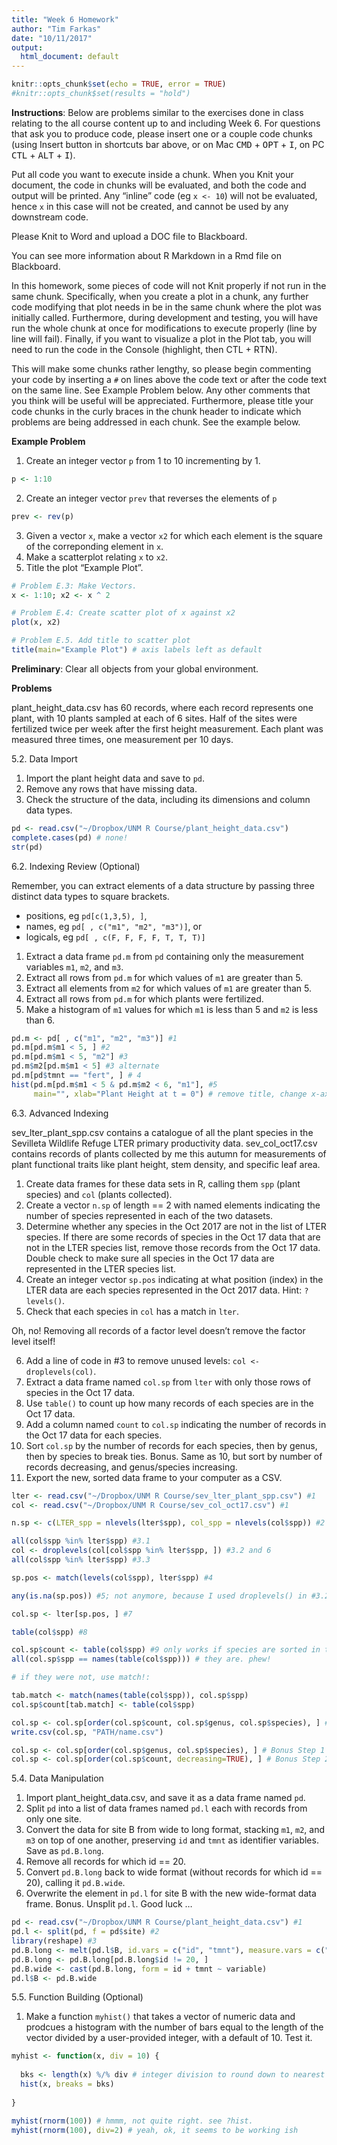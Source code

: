 ```yaml
---
title: "Week 6 Homework"
author: "Tim Farkas"
date: "10/11/2017"
output:
  html_document: default
---
```


```r
knitr::opts_chunk$set(echo = TRUE, error = TRUE)
#knitr::opts_chunk$set(results = "hold")
```

**Instructions**: Below are problems similar to the exercises done in class relating to the all course content up to and including Week 6. For questions that ask you to produce code, please insert one or a couple code chunks (using Insert button in shortcuts bar above, or on Mac <kbd>CMD</kbd> + <kbd>OPT</kbd> + <kbd>I</kbd>, on PC <kbd>CTL</kbd> + <kbd>ALT</kbd> + <kbd>I</kbd>). 

Put all code you want to execute inside a chunk. When you Knit your document, the code in chunks will be evaluated, and both the code and output will be printed. Any "inline" code (eg `x <- 10`) will not be evaluated, hence `x` in this case will not be created, and cannot be used by any downstream code. 

Please Knit to Word and upload a DOC file to Blackboard.

You can see more information about R Markdown in a Rmd file on Blackboard. 

In this homework, some pieces of code will not Knit properly if not run in the same chunk. Specifically, when you create a plot in a chunk, any further code modifying that plot needs in be in the same chunk where the plot was initially called. Furthermore, during development and testing, you will have run the whole chunk at once for modifications to execute properly (line by line will fail). Finally, if you want to visualize a plot in the Plot tab, you will need to  run the code in the Console (highlight, then CTL + RTN).

This will make some chunks rather lengthy, so please begin commenting your code by inserting a `#` on lines above the code text or after the code text on the same line. See Example Problem below. Any other comments that you think will be useful will be appreciated. Furthermore, please title your code chunks in the curly braces in the chunk header to indicate which problems are being addressed in each chunk. See the example below.

**Example Problem**

1. Create an integer vector `p` from 1 to 10 incrementing by 1. 
```r
p <- 1:10 
```
2. Create an integer vector `prev` that reverses the elements of `p`
```r
prev <- rev(p)
```
3. Given a vector `x`, make a vector `x2` for which each element is the square of the correponding element in `x`. 
4. Make a scatterplot relating `x` to `x2`.
5. Title the plot "Example Plot". 
```r
# Problem E.3: Make Vectors.
x <- 1:10; x2 <- x ^ 2 

# Problem E.4: Create scatter plot of x against x2
plot(x, x2)

# Problem E.5. Add title to scatter plot
title(main="Example Plot") # axis labels left as default
```


**Preliminary**: Clear all objects from your global environment.

**Problems**

plant_height_data.csv has 60 records, where each record represents one plant, with 10 plants sampled at each of 6 sites. Half of the sites were fertilized twice per week after the first height measurement. Each plant was measured three times, one measurement per 10 days.

5.2. Data Import

1. Import the plant height data and save to `pd`. 
2. Remove any rows that have missing data. 
3. Check the structure of the data, including its dimensions and column data types. 

```r
pd <- read.csv("~/Dropbox/UNM R Course/plant_height_data.csv")
complete.cases(pd) # none!
str(pd)
```

6.2. Indexing Review (Optional)

Remember, you can extract elements of a data structure by passing three distinct data types to square brackets.

* positions, eg `pd[c(1,3,5), ]`,
* names, eg     `pd[ , c("m1", "m2", "m3")]`, or
* logicals, eg  `pd[ , c(F, F, F, F, T, T, T)]`

01. Extract a data frame `pd.m` from `pd` containing only the measurement variables `m1`, `m2`, and `m3`.
02. Extract all rows from `pd.m` for which values of `m1` are greater than 5.  
03. Extract all elements from `m2` for which values of `m1` are greater than 5.
04. Extract all rows from `pd.m` for which plants were fertilized.  
05. Make a histogram of `m1` values for which `m1` is less than 5 and `m2` is  less than 6.

```r
pd.m <- pd[ , c("m1", "m2", "m3")] #1
pd.m[pd.m$m1 < 5, ] #2
pd.m[pd.m$m1 < 5, "m2"] #3
pd.m$m2[pd.m$m1 < 5] #3 alternate
pd.m[pd$tmnt == "fert", ] # 4
hist(pd.m[pd.m$m1 < 5 & pd.m$m2 < 6, "m1"], #5
     main="", xlab="Plant Height at t = 0") # remove title, change x-axis label
```

6.3. Advanced Indexing

sev_lter_plant_spp.csv contains a catalogue of all the plant species in the Sevilleta Wildlife Refuge LTER primary productivity data. sev_col_oct17.csv contains records of plants collected by me this autumn for measurements of plant functional traits like plant height, stem density, and specific leaf area.

01. Create data frames for these data sets in R, calling them `spp` (plant species) and `col` (plants collected).
02. Create a vector `n.sp` of length == 2 with named elements indicating the number of species represented in each of the two datasets. 
03. Determine whether any species in the Oct 2017 are not in the list of LTER species. If there are some records of species in the Oct 17 data that are not in the LTER species list, remove those records from the Oct 17 data. Double check to make sure all species in the Oct 17 data are represented in the LTER species list.
04. Create an integer vector `sp.pos` indicating at what position (index) in the LTER data are each species represented in the Oct 2017 data. Hint: `?levels()`.
05. Check that each species in `col` has a match in `lter`. 

Oh, no! Removing all records of a factor level doesn't remove the factor level itself! 

06. Add a line of code in #3 to remove unused levels: `col <- droplevels(col)`.
07. Extract a data frame named `col.sp` from `lter` with only those rows of species in the Oct 17 data.
08. Use `table()` to count up how many records of each species are in the Oct 17 data. 
09. Add a column named `count` to `col.sp` indicating the number of records in the Oct 17 data for each species.
10. Sort `col.sp` by the number of records for each species, then by genus, then by species to break ties.
Bonus. Same as 10, but sort by number of records decreasing, and genus/species increasing.
11. Export the new, sorted data frame to your computer as a CSV. 

```r
lter <- read.csv("~/Dropbox/UNM R Course/sev_lter_plant_spp.csv") #1
col <- read.csv("~/Dropbox/UNM R Course/sev_col_oct17.csv") #1

n.sp <- c(LTER_spp = nlevels(lter$spp), col_spp = nlevels(col$spp)) #2

all(col$spp %in% lter$spp) #3.1
col <- droplevels(col[col$spp %in% lter$spp, ]) #3.2 and 6
all(col$spp %in% lter$spp) #3.3

sp.pos <- match(levels(col$spp), lter$spp) #4

any(is.na(sp.pos)) #5; not anymore, because I used droplevels() in #3.2 above.

col.sp <- lter[sp.pos, ] #7

table(col$spp) #8

col.sp$count <- table(col$spp) #9 only works if species are sorted in the data set and table of counts
all(col.sp$spp == names(table(col$spp))) # they are. phew!

# if they were not, use match!:

tab.match <- match(names(table(col$spp)), col.sp$spp)
col.sp$count[tab.match] <- table(col$spp)

col.sp <- col.sp[order(col.sp$count, col.sp$genus, col.sp$species), ] # 10
write.csv(col.sp, "PATH/name.csv")

col.sp <- col.sp[order(col.sp$genus, col.sp$species), ] # Bonus Step 1
col.sp <- col.sp[order(col.sp$count, decreasing=TRUE), ] # Bonus Step 2

```

5.4. Data Manipulation

01. Import plant_height_data.csv, and save it as a data frame named `pd`.
02. Split `pd` into a list of data frames named `pd.l` each with records from only one site.
03. Convert the data for site B from wide to long format, stacking `m1`, `m2`, and `m3` on top of one another, preserving `id` and `tmnt` as identifier variables. Save as `pd.B.long`.
04. Remove all records for which id == 20. 
05. Convert `pd.B.long` back to wide format (without records for which id == 20), calling it `pd.B.wide`.
06. Overwrite the element in `pd.l` for site B with the new wide-format data frame.
Bonus. Unsplit `pd.l`. Good luck ... 

```r
pd <- read.csv("~/Dropbox/UNM R Course/plant_height_data.csv") #1
pd.l <- split(pd, f = pd$site) #2
library(reshape) #3
pd.B.long <- melt(pd.l$B, id.vars = c("id", "tmnt"), measure.vars = c("m1", "m2", "m3"))
pd.B.long <- pd.B.long[pd.B.long$id != 20, ]
pd.B.wide <- cast(pd.B.long, form = id + tmnt ~ variable)
pd.l$B <- pd.B.wide
```

5.5. Function Building (Optional)

01. Make a function `myhist()` that takes a vector of numeric data and prodcues a histogram with the number of bars equal to the length of the vector divided by a user-provided integer, with a default of 10. Test it. 

```r
myhist <- function(x, div = 10) {
  
  bks <- length(x) %/% div # integer division to round down to nearest integer
  hist(x, breaks = bks)
  
}

myhist(rnorm(100)) # hmmm, not quite right. see ?hist.
myhist(rnorm(100), div=2) # yeah, ok, it seems to be working ish

```


